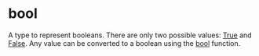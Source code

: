 <html devsite>
<head>
  <meta name="project_path" value="/_project.yaml">
  <meta name="book_path" value="/versions/6.3.0/_book.yaml">
</head>
<body>

<h1 class="page-title" id="modules.bool">bool</h1>

<!-- {% raw %} -->

A type to represent booleans. There are only two possible values: <a href="globals.html#True">True</a> and <a href="globals.html#False">False</a>. Any value can be converted to a boolean using the <a href="globals.html#bool">bool</a> function.



</body>
</html>

<!-- {% endraw %} -->
